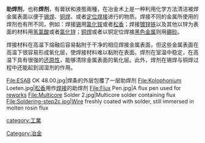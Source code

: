 {{expand|time=2016-07-08T05:12:07+00:00}}
{{unreferenced|time=2016-07-08T05:12:07+00:00}}
'''助焊剂'''，也称'''焊剂'''，有膏狀和液態兩種，在冶金术上是一种利用化学方法清洁被焊金属表面以便于[[锡焊|锡焊]]、[[铜焊|铜焊]]、或者[[定位焊接|定位焊接]]进行的物质。焊接不同的金属所使用的焊剂也有所不同，例如：焊接[[锡|锡]]用[[氯化铵|氯化铵]]或者[[松香|松香]]；焊接[[镀锌铁|镀锌铁]]以及其他以锌为表面的材料用[[氢氯酸|氢氯酸]]或者[[氯化锌|氯化锌]]；[[铜焊|铜焊]]或者以铜定位焊接[[黑色金属|黑色金属]]则用[[硼砂|硼砂]]。

焊接材料在高温下熔融后容易黏附于干净的相应焊接金属表面，但这些金属表面在高温下很容易形成氧化层，使焊接材料难以黏附在表面。焊剂在室温中稳定，在高温下具有很强的[[还原性|还原性]]，能够清除金属表面的氧化层。此外，焊剂在锡焊与铜焊过程中还能起到润湿剂的作用。

<gallery>
File:ESAB OK 48.00.jpg|焊条的外层包覆了一层助焊剂
File:Kolophonium Loeten.jpg|[[松香|松香]]用作[[焊接|焊接]]的助焊剂
File:Flux Pen.jpg|A flux pen used for [[Rework_(electronics)|reworks]]
File:Multicore Solder 2.jpg|Multicore solder containing flux
File:Soldering-step2c.jpg|Wire freshly coated with solder, still immersed in molten rosin flux
</gallery>

{{tech-stub}}
[[category:工業|category:工業]]
[[Category:冶金|Category:冶金]]